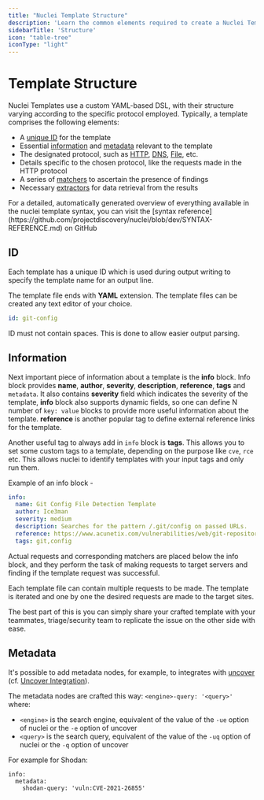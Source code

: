 ```yaml
---
title: "Nuclei Template Structure"
description: 'Learn the common elements required to create a Nuclei Template'
sidebarTitle: 'Structure'
icon: "table-tree"
iconType: "light"
---
```


# Template Structure

Nuclei Templates use a custom YAML-based DSL, with their structure varying according to the specific protocol employed. Typically, a template comprises the following elements:

- A [unique ID](#id) for the template
- Essential [information](#information) and [metadata](#metadata) relevant to the template
- The designated protocol, such as [HTTP](/templates/protocols/http/basic-http), [DNS](/templates/protocols/dns), [File](/templates/protocols/file), etc.
- Details specific to the chosen protocol, like the requests made in the HTTP protocol
- A series of [matchers](/templates/reference/matchers) to ascertain the presence of findings
- Necessary [extractors](/templates/reference/extractors) for data retrieval from the results

<Tip>
For a detailed, automatically generated overview of everything available in the nuclei template syntax, you can visit the [syntax reference](https://github.com/projectdiscovery/nuclei/blob/dev/SYNTAX-REFERENCE.md) on GitHub
</Tip>

## ID

Each template has a unique ID which is used during output writing to specify the template name for an output line.

The template file ends with **YAML** extension. The template files can be created any text editor of your choice.

```yaml
id: git-config
```

ID must not contain spaces. This is done to allow easier output parsing.

## Information

Next important piece of information about a template is the **info** block. Info block provides **name**, **author**, **severity**, **description**, **reference**, **tags** and `metadata`. It also contains **severity** field which indicates the severity of the template, **info** block also supports dynamic fields, so one can define N number of `key: value` blocks to provide more useful information about the template. **reference** is another popular tag to define external reference links for the template.

Another useful tag to always add in `info` block is **tags**. This allows you to set some custom tags to a template, depending on the purpose like `cve`, `rce` etc. This allows nuclei to identify templates with your input tags and only run them.

Example of an info block - 
```yaml
info:
  name: Git Config File Detection Template
  author: Ice3man
  severity: medium
  description: Searches for the pattern /.git/config on passed URLs.
  reference: https://www.acunetix.com/vulnerabilities/web/git-repository-found/
  tags: git,config
```
Actual requests and corresponding matchers are placed below the info block, and they perform the task of making requests to target servers and finding if the template request was successful.

Each template file can contain multiple requests to be made. The template is iterated and one by one the desired requests are made to the target sites.


The best part of this is you can simply share your crafted template with your teammates, triage/security team to replicate the issue on the other side with ease.

## Metadata

It's possible to add metadata nodes, for example, to integrates with [uncover](https://github.com/projectdiscovery/uncover) (cf. [Uncover Integration](https://docs.projectdiscovery.io/opensource/nuclei/running#scan-on-internet-database)).

The metadata nodes are crafted this way: `<engine>-query: '<query>'` where:

- `<engine>` is the search engine, equivalent of the value of the `-ue` option of nuclei or the `-e` option of uncover
- `<query>` is the search query, equivalent of the value of the `-uq` option of nuclei or the `-q` option of uncover

For example for Shodan:

```
info:
  metadata:
    shodan-query: 'vuln:CVE-2021-26855'
```